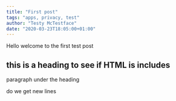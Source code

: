 ```yaml
---
title: "First post"
tags: "apps, privacy, test"
author: "Testy McTestface"
date: "2020-03-23T18:05:00+01:00"
---
```


Hello welcome to the first test post

## this is a heading to see if HTML is includes

paragraph under the heading

do we get new lines
